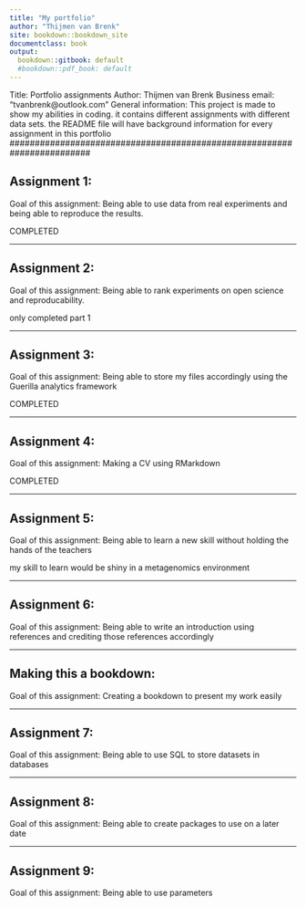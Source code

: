 ```yaml
---
title: "My portfolio"
author: "Thijmen van Brenk"
site: bookdown::bookdown_site
documentclass: book
output:
  bookdown::gitbook: default
  #bookdown::pdf_book: default
---
```






########################################################################
Title: Portfolio assignments
Author: Thijmen van Brenk
Business email: "tvanbrenk@outlook.com"
General information: This project is made to show my abilities in coding. it contains different assignments with different data sets. the README file will have background information for every assignment in this portfolio
########################################################################




Assignment 1:
-----------------------------------
Goal of this assignment:
Being able to use data from real experiments and being able to reproduce the results.

COMPLETED







-----------------------------------

Assignment 2:
-----------------------------------
Goal of this assignment:
Being able to rank experiments on open science and reproducability.

only completed part 1







-----------------------------------

Assignment 3:
-----------------------------------
Goal of this assignment:
Being able to store my files accordingly using the Guerilla analytics framework


COMPLETED






-----------------------------------

Assignment 4:
-----------------------------------
Goal of this assignment:
Making a CV using RMarkdown


COMPLETED






-----------------------------------
 
Assignment 5:
-----------------------------------
Goal of this assignment:
Being able to learn a new skill without holding the hands of the teachers


my skill to learn would be shiny in a metagenomics environment






-----------------------------------

Assignment 6:
-----------------------------------
Goal of this assignment:
Being able to write an introduction using references and crediting those references accordingly






-----------------------------------
 
Making this a bookdown:
-----------------------------------
Goal of this assignment:
Creating a bookdown to present my work easily






-----------------------------------
 
Assignment 7:
-----------------------------------
Goal of this assignment:
Being able to use SQL to store datasets in databases








-----------------------------------
 
Assignment 8:
-----------------------------------
Goal of this assignment:
Being able to create packages to use on a later date












-----------------------------------
 
Assignment 9:
-----------------------------------
Goal of this assignment:
Being able to use parameters





